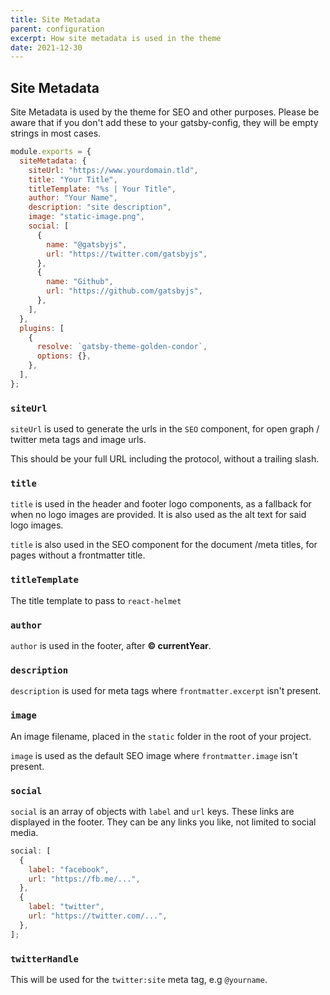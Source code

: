 ```yaml
---
title: Site Metadata
parent: configuration
excerpt: How site metadata is used in the theme
date: 2021-12-30
---
```


## Site Metadata

Site Metadata is used by the theme for SEO and other purposes. Please be aware that if you don't add these to your gatsby-config, they will be empty strings in most cases.

```js title="gatsby-config.js" {3-17}
module.exports = {
  siteMetadata: {
    siteUrl: "https://www.yourdomain.tld",
    title: "Your Title",
    titleTemplate: "%s | Your Title",
    author: "Your Name",
    description: "site description",
    image: "static-image.png",
    social: [
      {
        name: "@gatsbyjs",
        url: "https://twitter.com/gatsbyjs",
      },
      {
        name: "Github",
        url: "https://github.com/gatsbyjs",
      },
    ],
  },
  plugins: [
    {
      resolve: `gatsby-theme-golden-condor`,
      options: {},
    },
  ],
};
```

### `siteUrl`

`siteUrl` is used to generate the urls in the `SEO` component, for open graph / twitter meta tags and image urls.

This should be your full URL including the protocol, without a trailing slash.

### `title`

`title` is used in the header and footer logo components, as a fallback for when no logo images are provided. It is also used as the alt text for said logo images.

`title` is also used in the SEO component for the document /meta titles, for pages without a frontmatter title.

### `titleTemplate`

The title template to pass to <Link href="https://github.com/nfl/react-helmet">`react-helmet`</Link>

### `author`

`author` is used in the footer, after **© currentYear**.

### `description`

`description` is used for meta tags where `frontmatter.excerpt` isn't present.

### `image`

An image filename, placed in the `static` folder in the root of your project.

`image` is used as the default SEO image where `frontmatter.image` isn't present.

### `social`

`social` is an array of objects with `label` and `url` keys. These links are displayed in the footer. They can be any links you like, not limited to social media.

```js title="gatsby-config.js"
social: [
  {
    label: "facebook",
    url: "https://fb.me/...",
  },
  {
    label: "twitter",
    url: "https://twitter.com/...",
  },
];
```

### `twitterHandle`

This will be used for the `twitter:site` meta tag, e.g `@yourname`.
